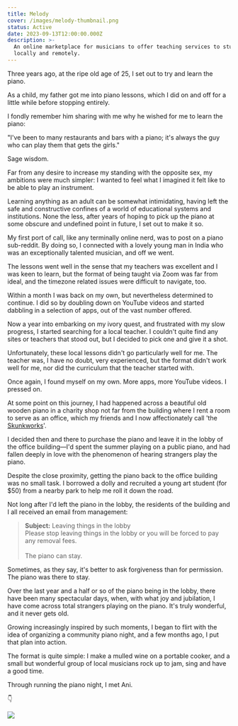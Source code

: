 ```yaml
---
title: Melody
cover: /images/melody-thumbnail.png
status: Active
date: 2023-09-13T12:00:00.000Z
description: >-
  An online marketplace for musicians to offer teaching services to students,
  locally and remotely.
---
```


Three years ago, at the ripe old age of 25, I set out to try and learn the piano.

As a child, my father got me into piano lessons, which I did on and off for a little while before stopping entirely.

I fondly remember him sharing with me why he wished for me to learn the piano:

"I've been to many restaurants and bars with a piano; it's always the guy who can play them that gets the girls."

Sage wisdom.

Far from any desire to increase my standing with the opposite sex, my ambitions were much simpler: I wanted to feel what I imagined it felt like to be able to play an instrument.

Learning anything as an adult can be somewhat intimidating, having left the safe and constructive confines of a world of educational systems and institutions. None the less, after years of hoping to pick up the piano at some obscure and undefined point in future, I set out to make it so.

My first port of call, like any terminally online nerd, was to post on a piano sub-reddit. By doing so, I connected with a lovely young man in India who was an exceptionally talented musician, and off we went.

The lessons went well in the sense that my teachers was excellent and I was keen to learn, but the format of being taught via Zoom was far from ideal, and the timezone related issues were difficult to navigate, too.

Within a month I was back on my own, but nevertheless determined to continue. I did so by doubling down on YouTube videos and started dabbling in a selection of apps, out of the vast number offered.

Now a year into embarking on my ivory quest, and frustrated with my slow progress, I started searching for a local teacher. I couldn't quite find any sites or teachers that stood out, but I decided to pick one and give it a shot.

Unfortunately, these local lessons didn't go particularly well for me. The teacher was, I have no doubt, very experienced, but the format didn't work well for me, nor did the curriculum that the teacher started with.

Once again, I found myself on my own. More apps, more YouTube videos. I pressed on.

At some point on this journey, I had happened across a beautiful old wooden piano in a charity shop not far from the building where I rent a room to serve as an office, which my friends and I now affectionately call 'the [Skunkworks](https://en.wikipedia.org/wiki/Skunk_Works)'.

I decided then and there to purchase the piano and leave it in the lobby of the office building—I'd spent the summer playing on a public piano, and had fallen deeply in love with the phenomenon of hearing strangers play the piano.

Despite the close proximity, getting the piano back to the office building was no small task. I borrowed a dolly and recruited a young art student (for $50) from a nearby park to help me roll it down the road.

Not long after I'd left the piano in the lobby, the residents of the building and I all received an email from management:

> **Subject:** Leaving things in the lobby\
> Please stop leaving things in the lobby or you will be forced to pay any removal fees.\
> \
> The piano can stay.

Sometimes, as they say, it's better to ask forgiveness than for permission. The piano was there to stay.

Over the last year and a half or so of the piano being in the lobby, there have been many spectacular days, when, with what joy and jubilation, I have come across total strangers playing on the piano. It's truly wonderful, and it never gets old.

Growing increasingly inspired by such moments, I began to flirt with the idea of organizing a community piano night, and a few months ago, I put that plan into action.

The format is quite simple: I make a mulled wine on a portable cooker, and a small but wonderful group of local musicians rock up to jam, sing and have a good time.

Through running the piano night, I met Ani.

👇

![](/images/DSC07004.jpg)
